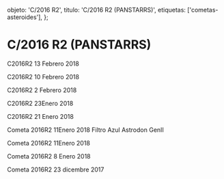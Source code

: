 
  objeto: 'C/2016 R2',
  titulo: 'C/2016 R2 (PANSTARRS)',
  etiquetas: ['cometas-asteroides'],
};

# C/2016 R2 (PANSTARRS)

<Imagen
  src="registro/c2016-r2_20180213_9_2016r2_20180213_i88.jpg"
  fecha="20180213"
/>

C2016R2 13 Febrero 2018

<Imagen
  src="registro/c2016-r2_20180210_8_2016r2_20180210_i88.jpg"
  fecha="20180210"
/>

C2016R2 10 Febrero 2018

<Imagen
  src="registro/c2016-r2_20180202_7_2016r2_20180202_i88.jpg"
  fecha="20180202"
/>

C2016R2 2 Febrero 2018

<Imagen
  src="registro/c2016-r2_20180123_6_c2016r2_20180123_i88.jpg"
  fecha="20180123"
/>

C2016R2 23Enero 2018

<Imagen
  src="registro/c2016-r2_20180121_5_2016r2_20180121_i88.jpg"
  fecha="20180121"
/>

C2016R2 21 Enero 2018

<Imagen
  src="registro/c2016-r2_20180111_4_grafe.jpg"
  fecha="20180111"
/>

Cometa 2016R2 11Enero 2018 Filtro Azul Astrodon GenII

<Imagen
  src="registro/c2016-r2_20180111_3_2016r2_20180111_i88.jpg"
  fecha="20180111"
/>

Cometa 2016R2 11Enero 2018

<Imagen
  src="registro/c2016-r2_20180108_2_c2016r2_20180108_i88.jpg"
  fecha="20180108"
/>

Cometa 2016R2 8 Enero 2018

<Imagen
  src="registro/c2016-r2_20171223_1_c2016r2_20171223_i881.jpg"
  fecha="20171223"
/>

Cometa 2016R2 23 dicembre 2017